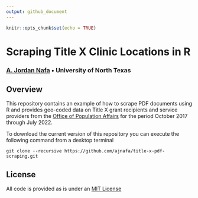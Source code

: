 ```yaml
---
output: github_document
---
```


```r
knitr::opts_chunk$set(echo = TRUE)
```

# Scraping Title X Clinic Locations in R

### [A. Jordan Nafa](https://www.ajordannafa.com/) • University of North Texas

## Overview

This repository contains an example of how to scrape PDF documents using R and
provides geo-coded data on Title X grant recipients and service providers from
the [Office of Population Affairs](https://opa.hhs.gov/grant-programs/archive/title-x-program-archive/title-x-directory-archive) 
for the period October 2017 through July 2022.

To download the current version of this repository you can execute the following command from a desktop terminal

```
git clone --recursive https://github.com/ajnafa/title-x-pdf-scraping.git
```

## License

All code is provided as is under an [MIT License](LICENSE.md)

